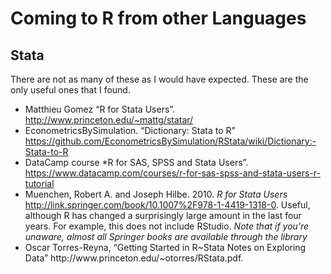 # Coming to R from other Languages

## Stata

There are not as many of these as I would have expected.
These are the only useful ones that I found.

- Matthieu Gomez "R for Stata Users". <http://www.princeton.edu/~mattg/statar/>
- EconometricsBySimulation. "Dictionary: Stata to R" <https://github.com/EconometricsBySimulation/RStata/wiki/Dictionary:-Stata-to-R>
- DataCamp course *R for SAS, SPSS and Stata Users". <https://www.datacamp.com/courses/r-for-sas-spss-and-stata-users-r-tutorial>
- Muenchen, Robert A. and Joseph Hilbe. 2010. *R for Stata Users* <http://link.springer.com/book/10.1007%2F978-1-4419-1318-0>. 
  Useful, although R has changed a surprisingly large amount in the last four years. For example, this does not include RStudio.
  *Note that if you're unaware, almost all Springer books are available through the library*
- Oscar Torres-Reyna, "Getting Started in R~Stata Notes on Exploring Data" http://www.princeton.edu/~otorres/RStata.pdf.

